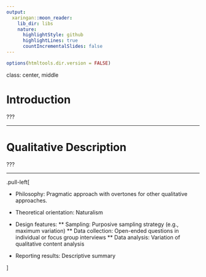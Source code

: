 ```yaml
---
output:
  xaringan::moon_reader:
    lib_dir: libs
    nature:
      highlightStyle: github
      highlightLines: true
      countIncrementalSlides: false
---
```



```r
options(htmltools.dir.version = FALSE)
```
class: center, middle

# Introduction

???

---

# Qualitative Description


???

---

.pull-left[

* Philosophy: Pragmatic approach with overtones for other qualitative approaches. 

* Theoretical orientation: Naturalism

* Design features: 
** Sampling: Purposive sampling strategy (e.g., maximum variation)
** Data collection: Open-ended questions in individual or focus group interviews
** Data analysis: Variation of qualitative content analysis

* Reporting results: Descriptive summary

]